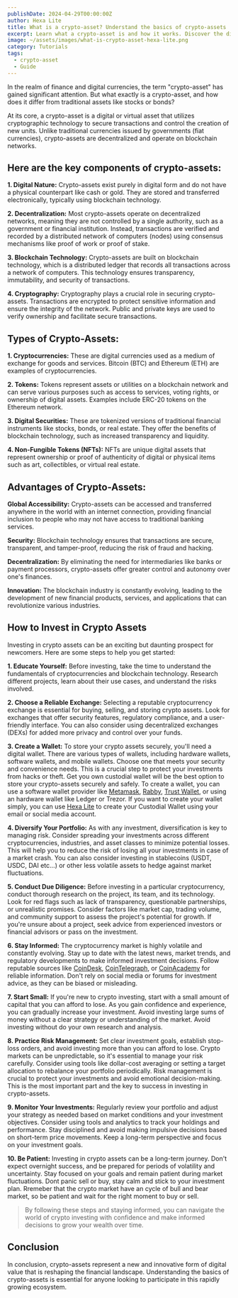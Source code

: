 ```yaml
---
publishDate: 2024-04-29T00:00:00Z
author: Hexa Lite
title: What is a crypto-asset? Understand the basics of crypto-assets
excerpt: Learn what a crypto-asset is and how it works. Discover the different types of crypto-assets and how to invest in them.
image: ~/assets/images/what-is-crypto-asset-hexa-lite.png
category: Tutorials
tags:
  - crypto-asset
  - Guide
---
```


In the realm of finance and digital currencies, the term "crypto-asset" has gained significant attention. But what exactly is a crypto-asset, and how does it differ from traditional assets like stocks or bonds?

At its core, a crypto-asset is a digital or virtual asset that utilizes cryptographic technology to secure transactions and control the creation of new units. Unlike traditional currencies issued by governments (fiat currencies), crypto-assets are decentralized and operate on blockchain networks.

## Here are the key components of crypto-assets:

**1. Digital Nature:** Crypto-assets exist purely in digital form and do not have a physical counterpart like cash or gold. They are stored and transferred electronically, typically using blockchain technology.

**2. Decentralization:** Most crypto-assets operate on decentralized networks, meaning they are not controlled by a single authority, such as a government or financial institution. Instead, transactions are verified and recorded by a distributed network of computers (nodes) using consensus mechanisms like proof of work or proof of stake.

**3. Blockchain Technology:** Crypto-assets are built on blockchain technology, which is a distributed ledger that records all transactions across a network of computers. This technology ensures transparency, immutability, and security of transactions.

**4. Cryptography:** Cryptography plays a crucial role in securing crypto-assets. Transactions are encrypted to protect sensitive information and ensure the integrity of the network. Public and private keys are used to verify ownership and facilitate secure transactions.

## Types of Crypto-Assets:

**1. Cryptocurrencies:** These are digital currencies used as a medium of exchange for goods and services. Bitcoin (BTC) and Ethereum (ETH) are examples of cryptocurrencies.

**2. Tokens:** Tokens represent assets or utilities on a blockchain network and can serve various purposes such as access to services, voting rights, or ownership of digital assets. Examples include ERC-20 tokens on the Ethereum network.

**3. Digital Securities:** These are tokenized versions of traditional financial instruments like stocks, bonds, or real estate. They offer the benefits of blockchain technology, such as increased transparency and liquidity.

**4. Non-Fungible Tokens (NFTs):** NFTs are unique digital assets that represent ownership or proof of authenticity of digital or physical items such as art, collectibles, or virtual real estate.

## Advantages of Crypto-Assets:

**Global Accessibility:** Crypto-assets can be accessed and transferred anywhere in the world with an internet connection, providing financial inclusion to people who may not have access to traditional banking services.

**Security:** Blockchain technology ensures that transactions are secure, transparent, and tamper-proof, reducing the risk of fraud and hacking.

**Decentralization:** By eliminating the need for intermediaries like banks or payment processors, crypto-assets offer greater control and autonomy over one's finances.

**Innovation:** The blockchain industry is constantly evolving, leading to the development of new financial products, services, and applications that can revolutionize various industries.

## How to Invest in Crypto Assets

Investing in crypto assets can be an exciting but daunting prospect for newcomers. Here are some steps to help you get started:

**1. Educate Yourself:** Before investing, take the time to understand the fundamentals of cryptocurrencies and blockchain technology. Research different projects, learn about their use cases, and understand the risks involved.

**2. Choose a Reliable Exchange:** Selecting a reputable cryptocurrency exchange is essential for buying, selling, and storing crypto assets. Look for exchanges that offer security features, regulatory compliance, and a user-friendly interface. You can also consider using decentralized exchanges (DEXs) for added more privacy and control over your funds.

**3. Create a Wallet:** To store your crypto assets securely, you'll need a digital wallet. There are various types of wallets, including hardware wallets, software wallets, and mobile wallets. Choose one that meets your security and convenience needs. This is a crucial step to protect your investments from hacks or theft. Get you own custodial wallet will be the best option to store your crypto-assets securely and safely. To create a wallet, you can use a software wallet provider like <a href="https://metamask.io/" target="_blank" rel="noopener" title="Metamask website">Metamask</a>, <a href="https://rabby.io/" target="_blank" rel="noopener" title="Rabby website">Rabby</a>, <a href="https://trustwallet.com/" target="_blank" rel="noopener" title="Trust Wallet website">Trust Wallet</a>, or using an hardware wallet like Ledger or Trezor. If you want to create your wallet simply, you can use <a href="https://app.hexa-lite.io/" target="_blank" title="Hexa Lite dApp">Hexa Lite</a> to create your Custodial Wallet using your email or social media account.

**4. Diversify Your Portfolio:** As with any investment, diversification is key to managing risk. Consider spreading your investments across different cryptocurrencies, industries, and asset classes to minimize potential losses. This will help you to reduce the risk of losing all your investments in case of a market crash. You can also consider investing in stablecoins (USDT, USDC, DAI etc...) or other less volatile assets to hedge against market fluctuations. 

**5. Conduct Due Diligence:** Before investing in a particular cryptocurrency, conduct thorough research on the project, its team, and its technology. Look for red flags such as lack of transparency, questionable partnerships, or unrealistic promises. Consider factors like market cap, trading volume, and community support to assess the project's potential for growth. If you're unsure about a project, seek advice from experienced investors or financial advisors or pass on the investment.

**6. Stay Informed:** The cryptocurrency market is highly volatile and constantly evolving. Stay up to date with the latest news, market trends, and regulatory developments to make informed investment decisions. Follow reputable sources like <a href="https://www.coindesk.com/" target="_blank" rel="noopener" title="CoinDesk website">CoinDesk</a>, <a href="https://fr.cointelegraph.com/" target="_blank" rel="noopener" >CoinTelegraph</a>, or <a href="https://coinacademy.fr/" target="_blank" rel="noopener" >CoinAcademy</a> for reliable information. Don't rely on social media or forums for investment advice, as they can be biased or misleading. 

**7. Start Small:** If you're new to crypto investing, start with a small amount of capital that you can afford to lose. As you gain confidence and experience, you can gradually increase your investment. Avoid investing large sums of money without a clear strategy or understanding of the market. Avoid investing without do your own research and analysis.

**8. Practice Risk Management:** Set clear investment goals, establish stop-loss orders, and avoid investing more than you can afford to lose. Crypto markets can be unpredictable, so it's essential to manage your risk carefully. Consider using tools like dollar-cost averaging or setting a target allocation to rebalance your portfolio periodically. Risk management is crucial to protect your investments and avoid emotional decision-making. This is the most important part and the key to success in investing in crypto-assets.

**9. Monitor Your Investments:** Regularly review your portfolio and adjust your strategy as needed based on market conditions and your investment objectives. Consider using tools and analytics to track your holdings and performance. Stay disciplined and avoid making impulsive decisions based on short-term price movements. Keep a long-term perspective and focus on your investment goals.

**10. Be Patient:** Investing in crypto assets can be a long-term journey. Don't expect overnight success, and be prepared for periods of volatility and uncertainty. Stay focused on your goals and remain patient during market fluctuations. Dont panic sell or buy, stay calm and stick to your investment plan. Rremeber that the crypto market have an cycle of bull and bear market, so be patient and wait for the right moment to buy or sell. 

> By following these steps and staying informed, you can navigate the world of crypto investing with confidence and make informed decisions to grow your wealth over time.

## Conclusion

In conclusion, crypto-assets represent a new and innovative form of digital value that is reshaping the financial landscape. Understanding the basics of crypto-assets is essential for anyone looking to participate in this rapidly growing ecosystem.
